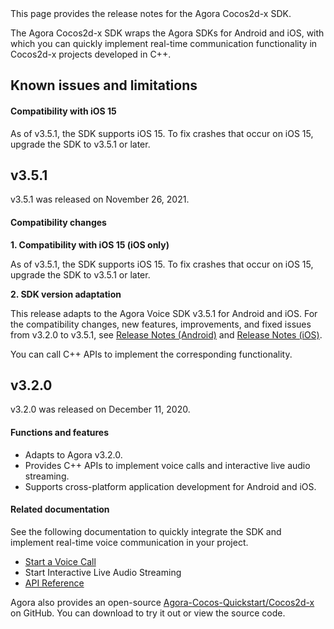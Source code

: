 <PlatformWrapper platform="cocos-2d-x">
This page provides the release notes for the Agora Cocos2d-x SDK.

The Agora Cocos2d-x SDK wraps the Agora <Vg k="VSDK" /> SDKs for Android and iOS, with which you can quickly implement real-time communication functionality in Cocos2d-x projects developed in C++.


## Known issues and limitations

#### Compatibility with iOS 15

As of v3.5.1, the SDK supports iOS 15. To fix crashes that occur on iOS 15, upgrade the SDK to v3.5.1 or later.

## v3.5.1

v3.5.1 was released on November 26, 2021.

#### Compatibility changes

**1. Compatibility with iOS 15 (iOS only)**

As of v3.5.1, the SDK supports iOS 15. To fix crashes that occur on iOS 15, upgrade the SDK to v3.5.1 or later.

**2. SDK version adaptation**

This release adapts to the Agora Voice SDK v3.5.1 for Android and iOS. For the compatibility changes, new features, improvements, and fixed issues from v3.2.0 to v3.5.1, see [Release Notes (Android)](release-notes?platform=android) and [Release Notes (iOS)](elease-notes?platform=ios).

You can call C++ APIs to implement the corresponding functionality.

## v3.2.0

v3.2.0 was released on December 11, 2020.

#### Functions and features

- Adapts to Agora <Vg k="VSDK" /> v3.2.0.
- Provides C++ APIs to implement voice calls and interactive live audio streaming.
- Supports cross-platform application development for Android and iOS.

#### Related documentation

See the following documentation to quickly integrate the SDK and implement real-time voice communication in your project.

- [Start a Voice Call](../quickstart-guide/get-started-sdk)
- <Link to="/3.x/interactive-live-streaming/quickstart-guide/start-audio-streaming?platform={{platform.PATH}}">Start Interactive Live Audio Streaming</Link>
- [API Reference](https://docs.agora.io/en/Voice/api-ref?platform=Cocos2d-x)

Agora also provides an open-source [Agora-Cocos-Quickstart/Cocos2d-x](https://github.com/AgoraIO-Community/Agora-Cocos-Quickstart/tree/master/Cocos2d-x) on GitHub. You can download to try it out or view the source code.

</PlatformWrapper>
